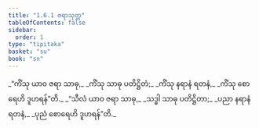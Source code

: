 ```yaml
---
title: "1.6.1 ဇရာသုတ္တ"
tableOfContents: false
sidebar:
  order: 1
type: "tipitaka"
basket: "su"
book: "sn"
---
```



<DynamicBreadcrumb />

<Division number="51" book="sn" e="ch" v="18" p="287">

<Paragraph number="288" type="verses" book="sn">
_“ကိံသု ယာဝ ဇရာ သာဓု,_  
_ကိံသု သာဓု ပတိဋ္ဌိတံ;_  
_ကိံသု နရာနံ ရတနံ,_  
_ကိံသု စောရေဟိ ဒူဟရန်”တိ._  

</Paragraph>

<Paragraph number="289" type="verses" book="sn">
_“သီလံ ယာဝ ဇရာ သာဓု,_  
_သဒ္ဓါ သာဓု ပတိဋ္ဌိတာ;_  
_ပညာ နရာနံ ရတနံ,_  
_ပုညံ စောရေဟိ ဒူဟရန်”တိ._
</Paragraph>
</Division>